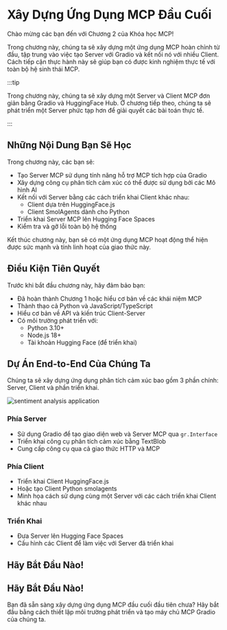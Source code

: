 
# Xây Dựng Ứng Dụng MCP Đầu Cuối

Chào mừng các bạn đến với Chương 2 của Khóa học MCP!

Trong chương này, chúng ta sẽ xây dựng một ứng dụng MCP hoàn chỉnh từ đầu, tập trung vào việc tạo Server với Gradio và kết nối nó với nhiều Client. Cách tiếp cận thực hành này sẽ giúp bạn có được kinh nghiệm thực tế với toàn bộ hệ sinh thái MCP.

:::tip

Trong chương này, chúng ta sẽ xây dựng một Server và Client MCP đơn giản bằng Gradio và HuggingFace Hub. Ở chương tiếp theo, chúng ta sẽ phát triển một Server phức tạp hơn để giải quyết các bài toán thực tế.

:::

## Những Nội Dung Bạn Sẽ Học

Trong chương này, các bạn sẽ:

- Tạo Server MCP sử dụng tính năng hỗ trợ MCP tích hợp của Gradio
- Xây dựng công cụ phân tích cảm xúc có thể được sử dụng bởi các Mô hình AI
- Kết nối với Server bằng các cách triển khai Client khác nhau:
  - Client dựa trên HuggingFace.js
  - Client SmolAgents dành cho Python
- Triển khai Server MCP lên Hugging Face Spaces
- Kiểm tra và gỡ lỗi toàn bộ hệ thống

Kết thúc chương này, bạn sẽ có một ứng dụng MCP hoạt động thể hiện được sức mạnh và tính linh hoạt của giao thức này.

## Điều Kiện Tiên Quyết

Trước khi bắt đầu chương này, hãy đảm bảo bạn:

- Đã hoàn thành Chương 1 hoặc hiểu cơ bản về các khái niệm MCP
- Thành thạo cả Python và JavaScript/TypeScript
- Hiểu cơ bản về API và kiến trúc Client-Server
- Có môi trường phát triển với:
  - Python 3.10+
  - Node.js 18+
  - Tài khoản Hugging Face (để triển khai)

## Dự Án End-to-End Của Chúng Ta

Chúng ta sẽ xây dựng ứng dụng phân tích cảm xúc bao gồm 3 phần chính: Server, Client và phần triển khai.

![sentiment analysis application](https://huggingface.co/datasets/mcp-course/images/resolve/main/unit2/1.png)

### Phía Server

- Sử dụng Gradio để tạo giao diện web và Server MCP qua `gr.Interface`
- Triển khai công cụ phân tích cảm xúc bằng TextBlob
- Cung cấp công cụ qua cả giao thức HTTP và MCP

### Phía Client

- Triển khai Client HuggingFace.js
- Hoặc tạo Client Python smolagents
- Minh họa cách sử dụng cùng một Server với các cách triển khai Client khác nhau

### Triển Khai

- Đưa Server lên Hugging Face Spaces
- Cấu hình các Client để làm việc với Server đã triển khai

## Hãy Bắt Đầu Nào!

## Hãy Bắt Đầu Nào!

Bạn đã sẵn sàng xây dựng ứng dụng MCP đầu cuối đầu tiên chưa? Hãy bắt đầu bằng cách thiết lập môi trường phát triển và tạo máy chủ MCP Gradio của chúng ta.